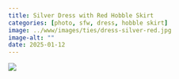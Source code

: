 ```yaml
---
title: Silver Dress with Red Hobble Skirt
categories: [photo, sfw, dress, hobble skirt]
image: ../www/images/ties/dress-silver-red.jpg
image-alt: ""
date: 2025-01-12
---
```


![](../www/images/ties/dress-silver-red.jpg)

